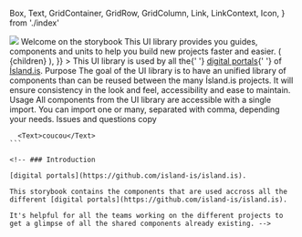 
  Box,
  Text,
  GridContainer,
  GridRow,
  GridColumn,
  Link,
  LinkContext,
  Icon,
} from './index'

<Meta title="Welcome" />

<GridContainer>
  <GridRow>
    <GridColumn paddingTop={6} paddingBottom={2}>
      <img src={Cover} style={{ marginLeft: -30 }} />
    </GridColumn>
    <GridColumn span="8/12">
      <Text variant="h2" paddingBottom={1}>
        Welcome on the storybook
      </Text>
      <Text>
        This UI library provides you guides, components and units to help you
        build new projects faster and easier.
      </Text>
      <LinkContext.Provider
        value={{
          linkRenderer: (href, children) => (
            <Link
              href={href}
              color="blue600"
              underline="normal"
              rel="noopener noreferrer"
              target="_blank"
            >
              {children}
            </Link>
          ),
        }}
      >
        <Text paddingTop={2}>
          This UI library is used by all the{' '}
          <a href="https://github.com/island-is/island.is">digital portals</a>{' '}
          of <a href="https://island.is/">Ísland.is</a>.
        </Text>
      </LinkContext.Provider>
    </GridColumn>
  </GridRow>
  <Box marginTop={10} marginBottom={4}>
    <GridRow>
      <GridColumn span="8/12" paddingBottom={6}>
        <Icon type="loading" width={32} height={32} />
        <Text variant="h4" marginY={2}>
          Purpose
        </Text>
        <Text>
          The goal of the UI library is to have an unified library of components
          than can be reused between the many Ísland.is projects. It will ensure
          consistency in the look and feel, accessibility and ease to maintain.
        </Text>
      </GridColumn>
      <GridColumn span="8/12" paddingBottom={6}>
        <Icon type="loading" width={32} height={32} />
        <Text variant="h4" marginY={2}>
          Usage
        </Text>
        <Text>
          All components from the UI library are accessible with a single
          import. You can import one or many, separated with comma, depending
          your needs.
          <Source
            language="tsx"
            code={dedent`import { Box } from '@island.is/island-ui/core'`}
          />
        </Text>
      </GridColumn>
      <GridColumn span="8/12" paddingBottom={6}>
        <Icon type="loading" width={32} height={32} />
        <Text variant="h4" marginY={2}>
          Issues and questions
        </Text>
        <Text>copy</Text>
      </GridColumn>
    </GridRow>
  </Box>
</GridContainer>

````tsx
  <Text>coucou</Text>
```

<!-- ### Introduction

[digital portals](https://github.com/island-is/island.is).

This storybook contains the components that are used accross all the different [digital portals](https://github.com/island-is/island.is).

It's helpful for all the teams working on the different projects to get a glimpse of all the shared components already existing. -->
````
